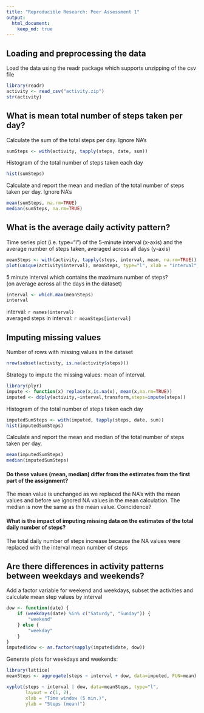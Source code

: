 ```yaml
---
title: "Reproducible Research: Peer Assessment 1"
output: 
  html_document:
    keep_md: true
---
```



## Loading and preprocessing the data
Load the data using the readr package which supports unzipping of the csv file
```r
library(readr)
activity <- read_csv("activity.zip")
str(activity)
```



## What is mean total number of steps taken per day?
Calculate the sum of the total steps per day. Ignore NA's
```r
sumSteps <- with(activity, tapply(steps, date, sum))
```

Histogram of the total number of steps taken each day
```r
hist(sumSteps)
```

Calculate and report the mean and median of the total number of steps taken per day. 
Ignore NA's
```r
mean(sumSteps, na.rm=TRUE)
median(sumSteps, na.rm=TRUE)
```


## What is the average daily activity pattern?

Time series plot (i.e. type="l") of the 5-minute interval (x-axis) and the average number of steps taken, averaged across all days (y-axis)
```r
meanSteps <- with(activity, tapply(steps, interval, mean, na.rm=TRUE))
plot(unique(activity$interval), meanSteps, type="l", xlab = "interval", ylab="mean steps across all days")
```

5 minute interval which contains the maximum number of steps?  
(on average across all the days in the dataset)
```r
interval <- which.max(meanSteps)
interval
```
interval: `r names(interval)`  
averaged steps in interval: `r meanSteps[interval]`

## Imputing missing values

Number of rows with missing values in the dataset   
```r
nrow(subset(activity, is.na(activity$steps)))
```

Strategy to impute the missing values: mean of interval. 
```r
library(plyr)
impute <- function(x) replace(x,is.na(x), mean(x,na.rm=TRUE))
imputed <- ddply(activity,~interval,transform,steps=impute(steps))
```

Histogram of the total number of steps taken each day
```r
imputedSumSteps <- with(imputed, tapply(steps, date, sum))
hist(imputedSumSteps)
```

Calculate and report the mean and median of the total number of steps taken per day. 
```r
mean(imputedSumSteps)
median(imputedSumSteps)
```

#### Do these values (mean, median) differ from the estimates from the first part of the assignment?  
The mean value is unchanged as we replaced the NA's with the mean values and before we ignored NA values in the mean calculation. The median is now the same as the mean value. Coincidence?

  
#### What is the impact of imputing missing data on the estimates of the total daily number of steps?
The total daily number of steps increase because the NA values were replaced with the interval mean number of steps

## Are there differences in activity patterns between weekdays and weekends?

Add a factor variable for weekend and weekdays, subset the activities and calculate mean step values by interval
```r
dow <- function(date) {
    if (weekdays(date) %in% c("Saturdy", "Sunday")) {
        "weekend"
    } else {
        "weekday"
    }
}
imputed$dow <- as.factor(sapply(imputed$date, dow))
```

Generate plots for weekdays and weekends:
```r
library(lattice)
meanSteps <- aggregate(steps ~ interval + dow, data=imputed, FUN=mean)

xyplot(steps ~ interval | dow, data=meanSteps, type="l",
       layout = c(1, 2), 
       xlab = "Time window (5 min.)", 
       ylab = "Steps (mean)")
```